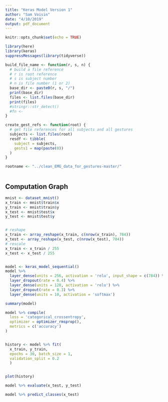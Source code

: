 ```yaml
---
title: "Keras Model Version 1"
author: "Sam Voisin"
date: "4/10/2019"
output: pdf_document
---
```


```r

knitr::opts_chunk$set(echo = TRUE)

library(here)
library(keras)
suppressMessages(library(tidyverse))

```


```r

build_file_name <- function(r, s, n) {
  # build a file reference
  # r is root reference
  # s is subject number
  # n is file number (1 or 2)
  base_dir <- paste0(r, s, "/")
  print(base_dir)
  files <- list.files(base_dir)
  print(files)
  #stringr::str_detect()
  #fn <- 
}

create_gest_refs <- function(root) {
  # get file references for all subjects and all gestures
  subjects <- list.files(root)
  resdf <- tibble(
    subject = subjects,
    gests1 = map(paste(0))
  )
}

```


```r

rootname <- "../clean_EMG_data_for_gestures-master/"



```


## Computation Graph

```r

mnist <- dataset_mnist()
x_train <- mnist$train$x
y_train <- mnist$train$y
x_test <- mnist$test$x
y_test <- mnist$test$y


# reshape
x_train <- array_reshape(x_train, c(nrow(x_train), 784))
x_test <- array_reshape(x_test, c(nrow(x_test), 784))
# rescale
x_train <- x_train / 255
x_test <- x_test / 255


model <- keras_model_sequential() 
model %>% 
  layer_dense(units = 256, activation = 'relu', input_shape = c(784)) %>% 
  layer_dropout(rate = 0.4) %>% 
  layer_dense(units = 128, activation = 'relu') %>%
  layer_dropout(rate = 0.3) %>%
  layer_dense(units = 10, activation = 'softmax')

summary(model)


```


```r

model %>% compile(
  loss = 'categorical_crossentropy',
  optimizer = optimizer_rmsprop(),
  metrics = c('accuracy')
)



```





```r



history <- model %>% fit(
  x_train, y_train, 
  epochs = 30, batch_size = 1, 
  validation_split = 0.2
  )


plot(history)

```


```r

model %>% evaluate(x_test, y_test)

```


```r


model %>% predict_classes(x_test)


```



















